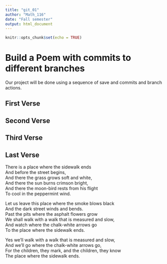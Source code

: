 ---
title: "git_01"
author: "Math_116"
date: "Fall semester"
output: html_document
---

```{r setup, include=FALSE}
knitr::opts_chunk$set(echo = TRUE)
```
# Build a Poem with commits to different branches
Our project will be done using a sequence of save and commits and branch actions.
<!-- Do not modify or change any text in "!--" bracketed areas such as this --- these are instructions to
you, if you change any of this the git program will notice it and compromise your git merging strategy !-->

## First Verse 
<!--Put the first five lines of a poem by Lewis Carrol in this section!-->

## Second Verse
<!--Put the first five lines of a poem by Robert Frost here!-->

## Third Verse
<!--Put the first two verses of The Walrus and the Carpenter here!-->

## Last Verse
<!--Put a short poem of your choice 8-20 lines,here!-->

There is a place where the sidewalk ends  
And before the street begins,  
And there the grass grows soft and white,  
And there the sun burns crimson bright,  
And there the moon-bird rests from his flight  
To cool in the peppermint wind.  

Let us leave this place where the smoke blows black  
And the dark street winds and bends.  
Past the pits where the asphalt flowers grow  
We shall walk with a walk that is measured and slow,  
And watch where the chalk-white arrows go  
To the place where the sidewalk ends.  

Yes we'll walk with a walk that is measured and slow,  
And we'll go where the chalk-white arrows go,  
For the children, they mark, and the children, they know  
The place where the sidewalk ends.  
